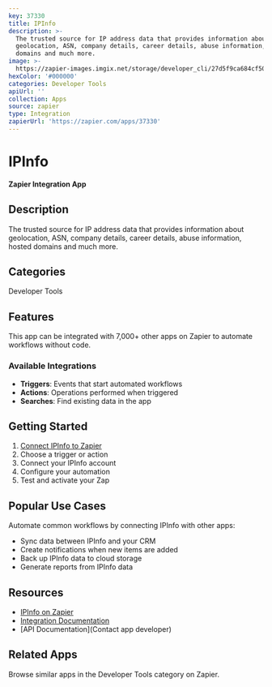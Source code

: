 ```yaml
---
key: 37330
title: IPInfo
description: >-
  The trusted source for IP address data that provides information about
  geolocation, ASN, company details, career details, abuse information, hosted
  domains and much more.
image: >-
  https://zapier-images.imgix.net/storage/developer_cli/27d5f9ca684cf50d53da301c8e3b264f.png?auto=format%2Ccompress&ixlib=python-3.0.0&q=50
hexColor: '#000000'
categories: Developer Tools
apiUrl: ''
collection: Apps
source: zapier
type: Integration
zapierUrl: 'https://zapier.com/apps/37330'
---
```

# IPInfo

**Zapier Integration App**

## Description

The trusted source for IP address data that provides information about geolocation, ASN, company details, career details, abuse information, hosted domains and much more.

## Categories

Developer Tools

## Features

This app can be integrated with 7,000+ other apps on Zapier to automate workflows without code.

### Available Integrations

- **Triggers**: Events that start automated workflows
- **Actions**: Operations performed when triggered
- **Searches**: Find existing data in the app

## Getting Started

1. [Connect IPInfo to Zapier](https://zapier.com/apps/37330)
2. Choose a trigger or action
3. Connect your IPInfo account
4. Configure your automation
5. Test and activate your Zap

## Popular Use Cases

Automate common workflows by connecting IPInfo with other apps:

- Sync data between IPInfo and your CRM
- Create notifications when new items are added
- Back up IPInfo data to cloud storage
- Generate reports from IPInfo data

## Resources

- [IPInfo on Zapier](https://zapier.com/apps/37330)
- [Integration Documentation](https://zapier.com/apps/37330/integrations)
- [API Documentation](Contact app developer)

## Related Apps

Browse similar apps in the Developer Tools category on Zapier.
